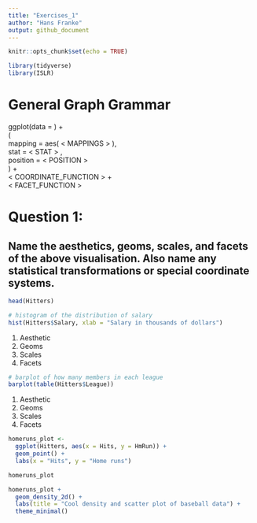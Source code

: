 ```yaml
---
title: "Exercises_1"
author: "Hans Franke"
output: github_document
---
```


```r
knitr::opts_chunk$set(echo = TRUE)
```

```r

library(tidyverse)
library(ISLR)

```

# General Graph Grammar


ggplot(data = <DATA>) +   
  <GEOM_FUNCTION>(  
     mapping = aes( < MAPPINGS > ),  
     stat = < STAT > ,   
     position = < POSITION >  
  ) +  
  < COORDINATE_FUNCTION > +  
  < FACET_FUNCTION >  

# Question 1:
## Name the aesthetics, geoms, scales, and facets of the above visualisation. Also name any statistical transformations or special coordinate systems.

```r
head(Hitters)
```

```r
# histogram of the distribution of salary
hist(Hitters$Salary, xlab = "Salary in thousands of dollars")
```


1. Aesthetic
2. Geoms
3. Scales
4. Facets

```r
# barplot of how many members in each league
barplot(table(Hitters$League))
```

1. Aesthetic
2. Geoms
3. Scales
4. Facets

```r
homeruns_plot <- 
  ggplot(Hitters, aes(x = Hits, y = HmRun)) +
  geom_point() +
  labs(x = "Hits", y = "Home runs")

homeruns_plot
```


```r
homeruns_plot + 
  geom_density_2d() +
  labs(title = "Cool density and scatter plot of baseball data") +
  theme_minimal()
```


